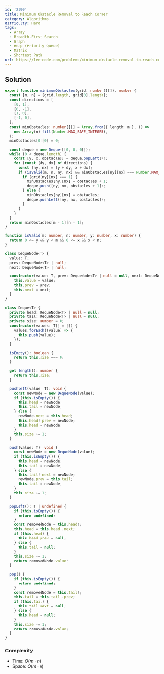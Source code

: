 ```yaml
---
id: '2290'
title: Minimum Obstacle Removal to Reach Corner
category: Algorithms
difficulty: Hard
tags:
  - Array
  - Breadth-First Search
  - Graph
  - Heap (Priority Queue)
  - Matrix
  - Shortest Path
url: https://leetcode.com/problems/minimum-obstacle-removal-to-reach-corner
---
```


## Solution

```typescript filename="solution.ts" copy
export function minimumObstacles(grid: number[][]): number {
  const [m, n] = [grid.length, grid[0].length];
  const directions = [
    [0, 1],
    [0, -1],
    [1, 0],
    [-1, 0],
  ];
  const minObstacles: number[][] = Array.from({ length: m }, () =>
    new Array(n).fill(Number.MAX_SAFE_INTEGER),
  );
  minObstacles[0][0] = 0;

  const deque = new Deque([[0, 0, 0]]);
  while (0 < deque.length) {
    const [y, x, obstacles] = deque.popLeft()!;
    for (const [dy, dx] of directions) {
      const [ny, nx] = [y + dy, x + dx];
      if (isValid(m, n, ny, nx) && minObstacles[ny][nx] === Number.MAX_SAFE_INTEGER) {
        if (grid[ny][nx] === 1) {
          minObstacles[ny][nx] = obstacles + 1;
          deque.push([ny, nx, obstacles + 1]);
        } else {
          minObstacles[ny][nx] = obstacles;
          deque.pushLeft([ny, nx, obstacles]);
        }
      }
    }
  }
  return minObstacles[m - 1][n - 1];
}

function isValid(m: number, n: number, y: number, x: number) {
  return 0 <= y && y < m && 0 <= x && x < n;
}

class DequeNode<T> {
  value: T;
  prev: DequeNode<T> | null;
  next: DequeNode<T> | null;

  constructor(value: T, prev: DequeNode<T> | null = null, next: DequeNode<T> | null = null) {
    this.value = value;
    this.prev = prev;
    this.next = next;
  }
}

class Deque<T> {
  private head: DequeNode<T> | null = null;
  private tail: DequeNode<T> | null = null;
  private size: number = 0;
  constructor(values: T[] = []) {
    values.forEach((value) => {
      this.push(value);
    });
  }

  isEmpty(): boolean {
    return this.size === 0;
  }

  get length(): number {
    return this.size;
  }

  pushLeft(value: T): void {
    const newNode = new DequeNode(value);
    if (this.isEmpty()) {
      this.head = newNode;
      this.tail = newNode;
    } else {
      newNode.next = this.head;
      this.head!.prev = newNode;
      this.head = newNode;
    }
    this.size += 1;
  }

  push(value: T): void {
    const newNode = new DequeNode(value);
    if (this.isEmpty()) {
      this.head = newNode;
      this.tail = newNode;
    } else {
      this.tail!.next = newNode;
      newNode.prev = this.tail;
      this.tail = newNode;
    }
    this.size += 1;
  }

  popLeft(): T | undefined {
    if (this.isEmpty()) {
      return undefined;
    }
    const removedNode = this.head!;
    this.head = this.head!.next;
    if (this.head) {
      this.head.prev = null;
    } else {
      this.tail = null;
    }
    this.size -= 1;
    return removedNode.value;
  }

  pop() {
    if (this.isEmpty()) {
      return undefined;
    }
    const removedNode = this.tail!;
    this.tail = this.tail!.prev;
    if (this.tail) {
      this.tail.next = null;
    } else {
      this.head = null;
    }
    this.size -= 1;
    return removedNode.value;
  }
}
```

### Complexity

- Time: $O(m \cdot n)$
- Space: $O(m \cdot n)$
